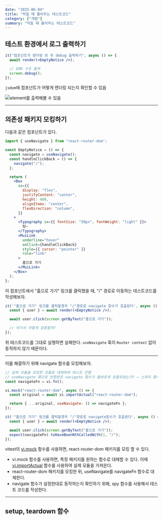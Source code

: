 ```yaml
---
date: "2025-06-04"
title: "막힐 때 풀어주는 테스트코드"
category: ["개발"]
summary: "막힐 때 풀어주는 테스트코드"
---
```


## 테스트 환경에서 로그 출력하기

```jsx
it("컴포넌트가 렌더링 된 후 debug 출력하기", async () => {
  await render(<EmptyNotice />);

  // DOM 구조 출력
  screen.debug();
});
```

`jsdom`에 컴포넌트가 어떻게 렌더링 되는지 확인할 수 있음

![element를 출력해볼 수 있음](./screen-debug.png)

---

## 의존성 패키지 모킹하기

다음과 같은 컴포넌트가 있다.

```jsx
import { useNavigate } from "react-router-dom";

const EmptyNotice = () => {
  const navigate = useNavigate();
  const handleClickBack = () => {
    navigate("/");
  };

  return (
    <Box
      sx={{
        display: "flex",
        justifyContent: "center",
        height: 400,
        alignItems: "center",
        flexDirection: "column",
      }}
    >
      <Typography sx={{ fontSize: "50px", fontWeight: "light" }}>
        텅~
      </Typography>
      <MuiLink
        underline="hover"
        onClick={handleClickBack}
        style={{ cursor: "pointer" }}
        role="link"
      >
        홈으로 가기
      </MuiLink>
    </Box>
  );
};
```

이 컴포넌트에서 "홈으로 가기" 링크를 클릭했을 때, "/" 경로로 이동하는 테스트코드를 작성해보자.

```jsx
it('"홈으로 가기" 링크를 클릭할경우 "/"경로로 navigate 함수가 호출된다', async () => {
  const { user } = await render(<EmptyNotice />);

  await user.click(screen.getByText("홈으로 가기"));

  // 여기서 어떻게 검증할까?
});
```

위 테스트코드를 그대로 실행하면 실패한다. `useNavigate` 훅이 `Router context` 없이 동작하지 않기 때문이다.

---

이를 해결하기 위해 navigate 함수를 모킹해보자.

```jsx
// 실제 모듈을 모킹한 모듈로 대체하여 테스트 진행
// useNavigate 훅으로 반환받은 navigate 함수가 올바르게 호출되었는가? → 스파이 함수
const navigateFn = vi.fn();

vi.mock("react-router-dom", async () => {
  const original = await vi.importActual("react-router-dom");

  return { ...original, useNavigate: () => navigateFn };
});

it('"홈으로 가기" 링크를 클릭할경우 "/"경로로 navigate함수가 호출된다', async () => {
  const { user } = await render(<EmptyNotice />);

  await user.click(screen.getByText("홈으로 가기"));
  expect(navigateFn).toHaveBeenNthCalledWith(1, "/");
});
```

vitest의 [vi.mock](https://vitest.dev/api/vi.html#vi-mock) 함수를 사용하면, react-router-dom 패키지를 모킹 할 수 있다.

- vi.mock 함수를 사용하면, 특정 패키지를 원하는 함수로 대체할 수 있다. 이때 [vi.importActual](https://vitest.dev/api/vi.html#vi-importactual) 함수를 사용하여 실제 모듈을 가져온다.
- react-router-dom 패키지를 모킹한 뒤, useNavigate를 navigateFn 함수로 대체한다.
- navigate 함수가 설정한대로 동작하는지 확인하기 위해, spy 함수를 사용해서 테스트 코드를 작성한다.

---

## setup, teardown 함수
